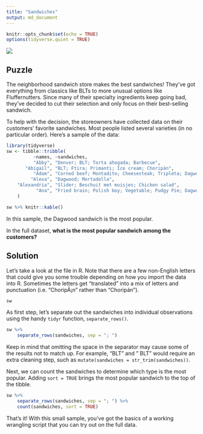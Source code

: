 ```yaml
---
title: "Sandwiches"
output: md_document
---
```


```r
knitr::opts_chunk$set(echo = TRUE)
options(tidyverse.quiet = TRUE)
```

![](https://www.flickr.com/photos/skywhisperer/5724550360/)

## Puzzle

The neighborhood sandwich store makes the best sandwiches! They’ve got everything from classics like BLTs to more unusual options like Fluffernutters. Since many of their specialty ingredients keep going bad, they've decided to cut their selection and only focus on their best-selling sandwich. 

To help with the decision, the storeowners have collected data on their customers’ favorite sandwiches. Most people listed several varieties (in no particular order). Here’s a sample of the data:

```r
library(tidyverse)
sw <- tibble::tribble(
          ~names, ~sandwiches,
          "Abby", "Denver; BLT; Torta ahogada; Barbecue",
       "Abigail", "BLT; Ftira; Primanti; Ice cream; Choripán",
          "Adam", "Corned beef; Montadito; Cheesesteak; Tripleta; Dagwood; Jambon-beurre",
         "Alexa", "Dagwood; Mortadella",
    "Alexandria", "Slider; Beschuit met muisjes; Chicken salad",
           "Ana", "Fried brain; Polish boy; Vegetable; Pudgy Pie; Dagwood"
    )

sw %>% knitr::kable()
```

In this sample, the Dagwood sandwich is the most popular. 

In the full dataset, **what is the most popular sandwich among the customers?**

## Solution

Let's take a look at the file in R. Note that there are a few non-English letters that could give you some trouble depending on how you import the data into R. Sometimes the letters get "translated" into a mix of letters and punctuation (i.e. "ChoripÃ¡n" rather than "Choripán").

```r
sw
```

As first step, let's separate out the sandwiches into individual observations using the handy `tidyr` function, `separate_rows()`. 

```r
sw %>% 
    separate_rows(sandwiches, sep = "; ") 
```

Keep in mind that omitting the space in the separator may cause some of the results not to match up. For example, "BLT" and " BLT" would require an extra cleaning step, such as `mutate(sandwiches = str_trim(sandwiches))`.

Next, we can count the sandwiches to determine which type is the most popular. Adding `sort = TRUE` brings the most popular sandwich to the top of the tibble.

```r
sw %>% 
    separate_rows(sandwiches, sep = "; ") %>% 
    count(sandwiches, sort = TRUE)
```

That's it! With this small sample, you've got the basics of a working wrangling script that you can try out on the full data.
